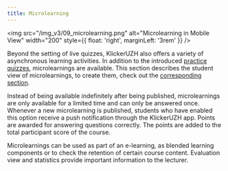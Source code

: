 ```yaml
---
title: Microlearning
---
```


<img
  src="/img_v3/09_microlearning.png"
  alt="Microlearning in Mobile View"
  width="200"
  style={{ float: 'right', marginLeft: '3rem' }}
/>

Beyond the setting of live quizzes, KlickerUZH also offers a variety of asynchronous learning activities. In addition to the introduced [practice quizzes](/student_tutorials/practice_quiz), microlearnings are available. This section describes the student view of microlearnings, to create them, check out the [corresponding section](/tutorials/microlearning).

Instead of being available indefinitely after being published, microlearnings are only available for a limited time and can only be answered once. Whenever a new microlearning is published, students who have enabled this option receive a push notification through the KlickerUZH app. Points are awarded for answering questions correctly. The points are added to the total participant score of the course.

Microlearnings can be used as part of an e-learning, as blended learning components or to check the retention of certain course content. Evaluation view and statistics provide important information to the lecturer.
